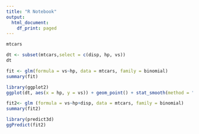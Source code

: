 ---
title: "R Notebook"
output:
  html_document:
    df_print: paged
---
```{r}
mtcars

```
```{r}
dt <- subset(mtcars,select = c(disp, hp, vs))
dt
```
```{r}
fit <- glm(formula = vs~hp, data = mtcars, family = binomial)
summary(fit)
```
```{r}
library(ggplot2)
ggplot(dt, aes(x = hp, y = vs)) + geom_point() + stat_smooth(method = "glm", method.args = list(family = binomial), se = FALSE)

```
```{r}
fit2<- glm (formula = vs~hp+disp, data = mtcars, family = binomial)
summary(fit2)
```
```{r}
library(predict3d)
ggPredict(fit2)
```

